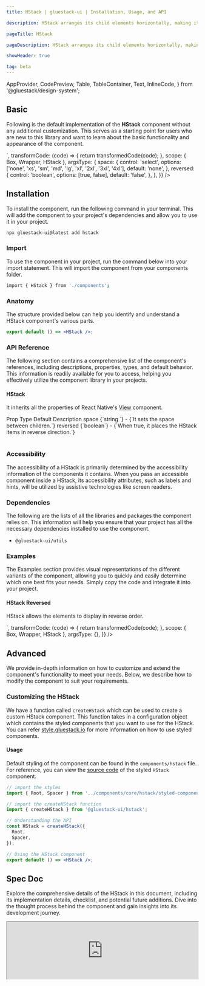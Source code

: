 ```yaml
---
title: HStack | gluestack-ui | Installation, Usage, and API

description: HStack arranges its child elements horizontally, making it a suitable layout component for creating a row of items. It is worth noting that Row is just an alternative name for HStack.

pageTitle: HStack

pageDescription: HStack arranges its child elements horizontally, making it a suitable layout component for creating a row of items. It is worth noting that Row is just an alternative name for HStack.

showHeader: true

tag: beta
---
```



<Meta title="components/Layout/HStack" />

  AppProvider,
  CodePreview,
  Table,
  TableContainer,
  Text,
  InlineCode,
} from '@gluestack/design-system';


## Basic

Following is the default implementation of the **HStack** component without any additional customization. This serves as a starting point for users who are new to this library and want to learn about the basic functionality and appearance of the component.

<AppProvider>
  <CodePreview
    showComponentRenderer={true}
    showArgsController={true}
    metaData={{
      code: `
        <HStack {...props}>
          <Box w='$20' h='$20' bg='$blue300' />
          <Box w='$20' h='$20' bg='$blue400' />
          <Box w='$20' h='$20' bg='$blue500' />
        </HStack>
      `,
      transformCode: (code) => {
        return transformedCode(code);
      },
      scope: { Box, Wrapper, HStack },
      argsType: {
        space: {
          control: 'select',
          options: ['none', 'xs', 'sm', 'md', 'lg', 'xl', '2xl', '3xl', '4xl'],
          default: 'none',
        },
        reversed: {
          control: 'boolean',
          options: [true, false],
          default: 'false',
        },
      },
    }}
  />
</AppProvider>

## Installation

To install the component, run the following command in your terminal. This will add the component to your project's dependencies and allow you to use it in your project.

```bash
npx gluestack-ui@latest add hstack
```

### Import

To use the component in your project, run the command below into your import statement. This will import the component from your components folder.

```bash
import { HStack } from './components';
```

### Anatomy

The structure provided below can help you identify and understand a HStack component's various parts.

```jsx
export default () => <HStack />;
```

### API Reference

The following section contains a comprehensive list of the component's references, including descriptions, properties, types, and default behavior. This information is readily available for you to access, helping you effectively utilize the component library in your projects.

#### HStack

It inherits all the properties of React Native's [View](https://reactnative.dev/docs/view#props) component.

<AppProvider>
  <TableContainer>
    <Table>
      <Table.THead>
        <Table.TR>
          <Table.TH>
            <Table.TText>Prop</Table.TText>
          </Table.TH>
          <Table.TH>
            <Table.TText>Type</Table.TText>
          </Table.TH>
          <Table.TH>
            <Table.TText>Default</Table.TText>
          </Table.TH>
          <Table.TH>
            <Table.TText>Description</Table.TText>
          </Table.TH>
        </Table.TR>
      </Table.THead>
      <Table.TBody>
        <Table.TR>
          <Table.TD>
            <Table.TText>
              <InlineCode>space</InlineCode>
            </Table.TText>
          </Table.TD>
          <Table.TD>
            <Table.TText>{`string `}</Table.TText>
          </Table.TD>
          <Table.TD>
            <Table.TText>-</Table.TText>
          </Table.TD>
          <Table.TD>
            <Table.TText>{`It sets the space between children.`}</Table.TText>
          </Table.TD>
        </Table.TR>
        <Table.TR>
          <Table.TD>
            <Table.TText>
              <InlineCode>reversed</InlineCode>
            </Table.TText>
          </Table.TD>
          <Table.TD>
            <Table.TText>{`boolean`}</Table.TText>
          </Table.TD>
          <Table.TD>
            <Table.TText>-</Table.TText>
          </Table.TD>
          <Table.TD>
            <Table.TText>{`When true, it places the HStack items in reverse direction.`}</Table.TText>
          </Table.TD>
        </Table.TR>
      </Table.TBody>
    </Table>
  </TableContainer>
</AppProvider>

### Accessibility

The accessibility of a HStack is primarily determined by the accessibility information of the components it contains. When you pass an accessible component inside a HStack, its accessibility attributes, such as labels and hints, will be utilized by assistive technologies like screen readers.

### Dependencies

The following are the lists of all the libraries and packages the component relies on. This information will help you ensure that your project has all the necessary dependencies installed to use the component.

- `@gluestack-ui/utils`

### Examples

The Examples section provides visual representations of the different variants of the component, allowing you to quickly and easily determine which one best fits your needs. Simply copy the code and integrate it into your project.

#### HStack Reversed

HStack allows the elements to display in reverse order.

<AppProvider>
  <CodePreview
    showComponentRenderer={true}
    showArgsController={false}
    metaData={{
      code: `
        <HStack space="md" reversed>
          <Box w='$20' h='$20' bg='$blue300' />
          <Box w='$20' h='$20' bg='$blue400' />
          <Box w='$20' h='$20' bg='$blue500' />
        </HStack>
      `,
      transformCode: (code) => {
        return transformedCode(code);
      },
      scope: { Box, Wrapper, HStack },
      argsType: {},
    }}
  />
</AppProvider>

## Advanced

We provide in-depth information on how to customize and extend the component's functionality to meet your needs. Below, we describe how to modify the component to suit your requirements.

### Customizing the HStack

We have a function called `createHStack` which can be used to create a custom HStack component. This function takes in a configuration object which contains the styled components that you want to use for the HStack. You can refer [style.gluestack.io](https://www.style.gluestack.io/docs/getting-started/styled) for more information on how to use styled components.

#### Usage

Default styling of the component can be found in the `components/hstack` file. For reference, you can view the [source code](https://github.com/gluestack/gluestack-ui/blob/development/example/storybook/src/ui-components/HStack) of the styled `HStack` component.

```jsx
// import the styles
import { Root, Spacer } from '../components/core/hstack/styled-components';

// import the createHStack function
import { createHStack } from '@gluestack-ui/hstack';

// Understanding the API
const HStack = createHStack({
  Root,
  Spacer,
});

// Using the HStack component
export default () => <HStack />;
```

## Spec Doc

Explore the comprehensive details of the HStack in this document, including its implementation details, checklist, and potential future additions. Dive into the thought process behind the component and gain insights into its development journey.

<Box maxWidth={736}>
  <iframe
    style={{ border: '1px solid rgba(0, 0, 0, 0.1)', borderRadius: '8px' }}
    width="100%"
    height={450}
    src="https://www.figma.com/embed?embed_host=share&url=https%3A%2F%2Fwww.figma.com%2Fproto%2FNcXOxqKbdnGsLQNex3H76u%2F%25C2%25A0%25F0%259F%2593%259Agluestack-UI-handbook%3Fpage-id%3D281%253A13034%26type%3Ddesign%26node-id%3D281-13035%26viewport%3D530%252C248%252C0.07%26scaling%3Dscale-down%26starting-point-node-id%3D281%253A13035"
    allowFullScreen
  />
</Box>
